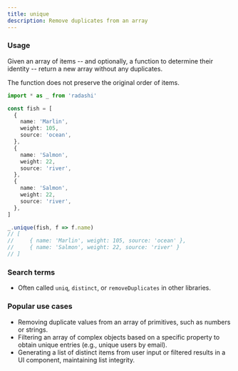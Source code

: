 ```yaml
---
title: unique
description: Remove duplicates from an array
---
```


### Usage

Given an array of items -- and optionally, a function to determine their identity -- return a new array without any duplicates.

The function does not preserve the original order of items.

```ts
import * as _ from 'radashi'

const fish = [
  {
    name: 'Marlin',
    weight: 105,
    source: 'ocean',
  },
  {
    name: 'Salmon',
    weight: 22,
    source: 'river',
  },
  {
    name: 'Salmon',
    weight: 22,
    source: 'river',
  },
]

_.unique(fish, f => f.name)
// [
//     { name: 'Marlin', weight: 105, source: 'ocean' },
//     { name: 'Salmon', weight: 22, source: 'river' }
// ]
```

### Search terms

- Often called `uniq`, `distinct`, or `removeDuplicates` in other libraries.

### Popular use cases

- Removing duplicate values from an array of primitives, such as numbers or strings.
- Filtering an array of complex objects based on a specific property to obtain unique entries (e.g., unique users by email).
- Generating a list of distinct items from user input or filtered results in a UI component, maintaining list integrity.
